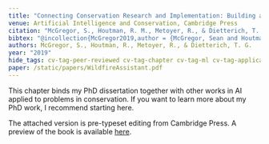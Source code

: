 ```yaml
---
title: "Connecting Conservation Research and Implementation: Building a Wildfire Assistant"
venue: Artificial Intelligence and Conservation, Cambridge Press
citation: "McGregor, S., Houtman, R. M., Metoyer, R., & Dietterich, T. G. (2019). Connecting Conservation Research and Implementation: Building a Wildfire Assistant. In Artificial Intelligence and Conservation. Cambridge Press."
bibtex: "@incollection{McGregor2019,author = {McGregor, Sean and Houtman, Rachel M. and Metoyer, Ronald and Dietterich, Thomas G.},booktitle = {Artificial Intelligence and Conservation},publisher = {Cambridge Press},title = {{Connecting Conservation Research and Implementation: Building a Wildfire Assistant}},year = {2019}}"
authors: McGregor, S., Houtman, R., Metoyer, R., & Dietterich, T. G.
year: "2019"
hide_tags: cv-tag-peer-reviewed cv-tag-chapter cv-tag-ml cv-tag-application cv-tag-compsust cv-tag-rl cv-tag-visualization cv-tag-safety
paper: /static/papers/WildfireAssistant.pdf
---
```

This chapter binds my PhD dissertation together with other works in AI applied to problems in conservation. If you want to learn more about my PhD work, I recommend starting here.

The attached version is pre-typeset editing from Cambridge Press. A preview of the book is available [here](https://books.google.com/books?id=YZONDwAAQBAJ&lpg=PA151&ots=ZnixN4qw_L&dq=Connecting%20Conservation%20Research%20and%20Implementation%3A%20Building%20a%20Wildfire%20Assistant&pg=PA151#v=onepage&q&f=false).
